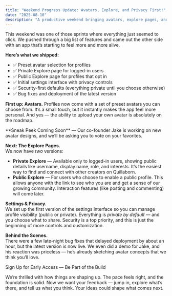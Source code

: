 ```yaml
---
title: "Weekend Progress Update: Avatars, Explore, and Privacy First!"
date: "2025-08-10"
description: "A productive weekend bringing avatars, explore pages, and privacy-first settings to Quillaborn."
---
```


This weekend was one of those sprints where everything just seemed to click. We pushed through a big list of features and came out the other side with an app that’s starting to feel more and more alive.

**Here’s what we shipped:**
- ✅ Preset avatar selection for profiles  
- ✅ Private Explore page for logged-in users  
- ✅ Public Explore page for profiles that opt in  
- ✅ Initial settings interface with privacy controls  
- ✅ Security-first defaults (everything private until you choose otherwise)  
- ✅ Bug fixes and deployment of the latest version  

**First up: Avatars.** Profiles now come with a set of preset avatars you can choose from. It’s a small touch, but it instantly makes the app feel more personal. And yes — the ability to upload your own avatar is absolutely on the roadmap.

<Callout>
**Sneak Peek Coming Soon** — Our co-founder Jake is working on new avatar designs, and we’ll be asking you to vote on your favorites.
</Callout>

**Next: The Explore Pages.**  
We now have *two* versions:

- **Private Explore** — Available only to logged-in users, showing public details like username, display name, role, and interests. It’s the easiest way to find and connect with other creators on Quillaborn.
- **Public Explore** — For users who choose to enable a public profile. This allows anyone with the link to see who you are and get a sense of our growing community. Interaction features (like posting and commenting) will come later.

**Settings & Privacy.**  
We set up the first version of the settings interface so you can manage profile visibility (public or private). Everything is *private by default* — and you choose what to share. Security is a top priority, and this is just the beginning of more controls and customization.

**Behind the Scenes.**  
There were a few late-night bug fixes that delayed deployment by about an hour, but the latest version is now live. We even did a demo for Jake, and his reaction was priceless — he’s already sketching avatar concepts that we think you’ll love.

<CTA href="/#waitlist"> Sign Up for Early Access — Be Part of the Build</CTA>

We’re thrilled with how things are shaping up. The pace feels right, and the foundation is solid. Now we want your feedback — jump in, explore what’s there, and tell us what you think. Your ideas could shape what comes next.
